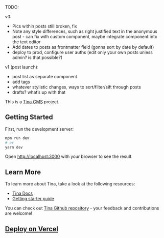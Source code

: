 TODO:

v0:

- Pics within posts still broken, fix
- Note any style differences, such as right justified text in the anonymous post - can fix with custom component, maybe integrate component into the text editor
- Add dates to posts as frontmatter field (gonna sort by date by default)
- deploy to prod, configure user auths (edit only your own posts unless admin? is that possible?) 

v1 (post launch):
- post list as separate component
- add tags
- whatever stylistic changes, ways to sort/filter/sift through posts
- drafts? what’s up with that


This is a [Tina CMS](https://tina.io/) project.
## Getting Started

First, run the development server:

```bash
npm run dev
# or
yarn dev
```

Open [http://localhost:3000](http://localhost:3000) with your browser to see the result.

## Learn More

To learn more about Tina, take a look at the following resources:

- [Tina Docs](https://tina.io/docs)
- [Getting starter guide](https://tina.io/guides/tina-cloud/starter/overview/) 


You can check out [Tina Github repository](https://github.com/tinacms/tinacms) - your feedback and contributions are welcome!

## [Deploy on Vercel](https://tina.io/guides/tina-cloud/add-tinacms-to-existing-site/deployment/)
